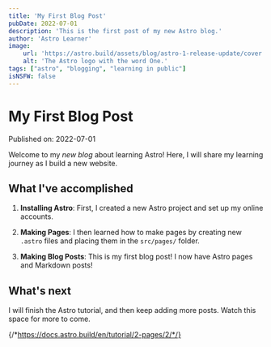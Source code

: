 ```yaml
---
title: 'My First Blog Post'
pubDate: 2022-07-01
description: 'This is the first post of my new Astro blog.'
author: 'Astro Learner'
image:
    url: 'https://astro.build/assets/blog/astro-1-release-update/cover.jpeg'
    alt: 'The Astro logo with the word One.'
tags: ["astro", "blogging", "learning in public"]
isNSFW: false
---
```


# My First Blog Post

Published on: 2022-07-01

Welcome to my _new blog_ about learning Astro! Here, I will share my learning journey as I build a new website.

## What I've accomplished

1. **Installing Astro**: First, I created a new Astro project and set up my online accounts.

2. **Making Pages**: I then learned how to make pages by creating new `.astro` files and placing them in the `src/pages/` folder.

3. **Making Blog Posts**: This is my first blog post! I now have Astro pages and Markdown posts!

## What's next

I will finish the Astro tutorial, and then keep adding more posts. Watch this space for more to come.

{/*https://docs.astro.build/en/tutorial/2-pages/2/*/}

<VisitOurOtherSocialMedias/>
